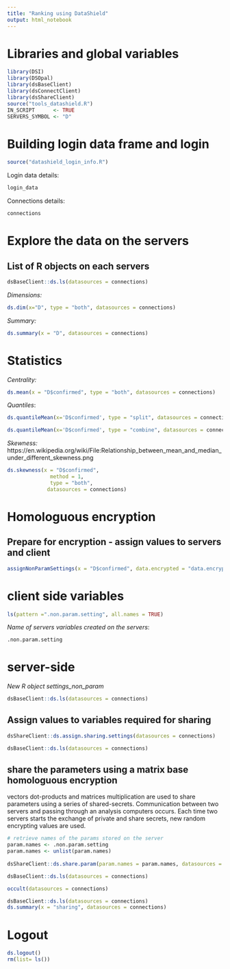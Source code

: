 ```yaml
---
title: "Ranking using DataShield"
output: html_notebook
---
```


# Libraries and global variables
```r
library(DSI)
library(DSOpal)
library(dsBaseClient)
library(dsConnectClient)
library(dsShareClient)
source("tools_datashield.R")
IN_SCRIPT      <- TRUE
SERVERS_SYMBOL <- "D"
```


# Building login data frame and login
```R
source("datashield_login_info.R")
```
Login data details:
```r
login_data
```

Connections details:
```r
connections
```       
# Explore the data on the servers
## List of R objects on each servers
```R
dsBaseClient::ds.ls(datasources = connections)
```
_Dimensions:_
```r
ds.dim(x="D", type = "both", datasources = connections)
```



_Summary:_
```r
ds.summary(x = "D", datasources = connections)
```

# Statistics
_Centrality:_
```r
ds.mean(x = "D$confirmed", type = "both", datasources = connections)
```
_Quantiles_:
```r
ds.quantileMean(x='D$confirmed', type = "split", datasources = connections)
```

```r
ds.quantileMean(x='D$confirmed', type = "combine", datasources = connections)
```
_Skewness:_
https://en.wikipedia.org/wiki/File:Relationship_between_mean_and_median_under_different_skewness.png

```r
ds.skewness(x = "D$confirmed",
              method = 1, 
              type = "both",
             datasources = connections)
```



# Homologuous encryption
## Prepare for encryption - assign values to servers and client

```r
assignNonParamSettings(x = "D$confirmed", data.encrypted = "data.encrypted", datasources = connections)
```

# client side variables
```r
ls(pattern =".non.param.setting", all.names = TRUE)
```

_Name of servers variables created on the servers_:
```r
.non.param.setting
```

# server-side 
_New R object settings_non_param_
```r
dsBaseClient::ds.ls(datasources = connections)
```

## Assign values to variables required for sharing 
```r
dsShareClient::ds.assign.sharing.settings(datasources = connections)
```

```r
dsBaseClient::ds.ls(datasources = connections)
```
## share the parameters using a matrix base homologuous encryption
vectors dot-products and matrices multiplication are used to share parameters using a series of shared-secrets. Communication between two servers and passing through an analysis computers occurs. Each time two servers starts the exchange of private and share secrets, new random encrypting values are used. 
```r
# retrieve names of the params stored on the server
param.names <- .non.param.setting
param.names <- unlist(param.names)
    
dsShareClient::ds.share.param(param.names = param.names, datasources = connections)    
```

```r
dsBaseClient::ds.ls(datasources = connections)
```
```r
occult(datasources = connections)
```

```r
dsBaseClient::ds.ls(datasources = connections)
ds.summary(x = "sharing", datasources = connections)
```

# Logout
```r
ds.logout()
rm(list= ls())
```
